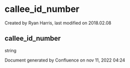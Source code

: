 
# callee_id_number 

 Created by  Ryan Harris, last modified on 2018.02.08

## callee_id_number

string

Document generated by Confluence on nov 11, 2022 04:24
